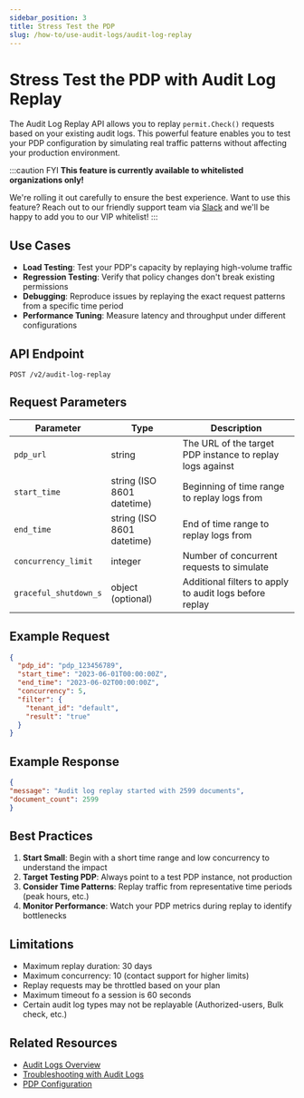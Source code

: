 ```yaml
---
sidebar_position: 3
title: Stress Test the PDP
slug: /how-to/use-audit-logs/audit-log-replay
---
```

 
# Stress Test the PDP with Audit Log Replay


The Audit Log Replay API allows you to replay `permit.Check()` requests based on your existing audit logs. This powerful feature enables you to test your PDP configuration by simulating real traffic patterns without affecting your production environment.

:::caution FYI
**This feature is currently available to whitelisted organizations only!**

We're rolling it out carefully to ensure the best experience.
Want to use this feature? Reach out to our friendly support team via [Slack](https://io.permit.io/slack) and we'll be happy to add you to our VIP whitelist! 
:::
## Use Cases

- **Load Testing**: Test your PDP's capacity by replaying high-volume traffic
- **Regression Testing**: Verify that policy changes don't break existing permissions
- **Debugging**: Reproduce issues by replaying the exact request patterns from a specific time period
- **Performance Tuning**: Measure latency and throughput under different configurations

## API Endpoint

```
POST /v2/audit-log-replay
```

## Request Parameters

| Parameter | Type | Description |
|-----------|------|-------------|
| `pdp_url` | string | The URL of the target PDP instance to replay logs against |
| `start_time` | string (ISO 8601 datetime) | Beginning of time range to replay logs from |
| `end_time` | string (ISO 8601 datetime) | End of time range to replay logs from |
| `concurrency_limit` | integer | Number of concurrent requests to simulate |
| `graceful_shutdown_s` | object (optional) | Additional filters to apply to audit logs before replay |

## Example Request

```json
{
  "pdp_id": "pdp_123456789",
  "start_time": "2023-06-01T00:00:00Z",
  "end_time": "2023-06-02T00:00:00Z",
  "concurrency": 5,
  "filter": {
    "tenant_id": "default",
    "result": "true"
  }
}
```

## Example Response

```json
{
"message": "Audit log replay started with 2599 documents",
"document_count": 2599
}
```



## Best Practices

1. **Start Small**: Begin with a short time range and low concurrency to understand the impact
2. **Target Testing PDP**: Always point to a test PDP instance, not production
4. **Consider Time Patterns**: Replay traffic from representative time periods (peak hours, etc.)
5. **Monitor Performance**: Watch your PDP metrics during replay to identify bottlenecks

## Limitations

- Maximum replay duration: 30 days
- Maximum concurrency: 10 (contact support for higher limits)
- Replay requests may be throttled based on your plan
- Maximum timeout fo a session is 60 seconds
- Certain audit log types may not be replayable (Authorized-users, Bulk check, etc.)

## Related Resources

- [Audit Logs Overview](./types-and-filtering)
- [Troubleshooting with Audit Logs](./troubleshooting)
- [PDP Configuration](../../concepts/pdp/configuration)

